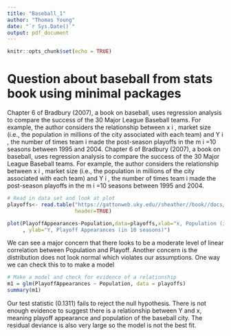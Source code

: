 ```yaml
---
title: "Baseball_1"
author: "Thomas Young"
date: "`r Sys.Date()`"
output: pdf_document
---
```


```r
knitr::opts_chunk$set(echo = TRUE)
```


# Question about baseball from stats book using minimal packages

Chapter 6 of Bradbury (2007), a book on baseball, uses regression analysis to compare the success of the 30 Major League Baseball teams. For example, the author considers the relationship between x i , market size (i.e., the population in millions of the city associated with each team) and Y i , the number of times team i made the post-season playoffs in the m i =10 seasons between 1995 and 2004. Chapter 6 of Bradbury (2007), a book on baseball, uses regression analysis to compare the success of the 30 Major League Baseball teams. For example, the author considers the relationship between x i , market size (i.e., the population in millions of the city associated with each team) and Y i , the number of times team i made the post-season playoffs in the m i =10 seasons between 1995 and 2004.

```r
# Read in data set and look at plot
playoffs<- read.table("https://gattonweb.uky.edu//sheather//book//docs//datasets//playoffs.txt",
                      header=TRUE)

plot(PlayoffAppearances~Population,data=playoffs,xlab="x, Population (in millions)"
     , ylab="Y, Playoff Appearances (in 10 seasons)")
```

We can see a major concern that there looks to be a moderate level of linear correlation between Population and Playoff. Another concern is the distribution does not look  normal which violates our assumptions. One way we can check this to to make a model 

```r
# Make a model and check for evidence of a relationship
m1 = glm(PlayoffAppearances ~ Population, data = playoffs)
summary(m1)
```

Our test statistic (0.1311) fails to reject the null hypothesis. There is not enough evidence to suggest there is a relationship between Y and x, meaning playoff appearance and population of the baseball city. The residual deviance is also very large so the model is not the best fit. 


